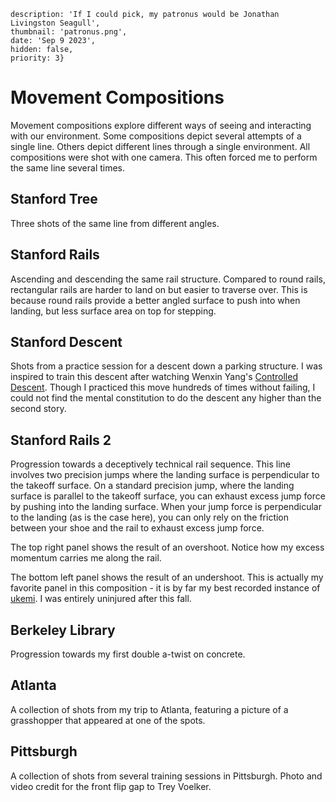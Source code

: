     description: 'If I could pick, my patronus would be Jonathan Livingston Seagull',
    thumbnail: 'patronus.png',
    date: 'Sep 9 2023',
    hidden: false,
    priority: 3}


# Movement Compositions
Movement compositions explore different ways of seeing and interacting with our environment.
Some compositions depict several attempts of a single line.
Others depict different lines through a single environment.
All compositions were shot with one camera.
This often forced me to perform the same line several times.

## Stanford Tree
Three shots of the same line from different angles.
<RemoteVideo src="https://bstadt-bucket.s3.us-east-2.amazonaws.com/compositions/stanford_tree_composition.mp4"/>

## Stanford Rails
Ascending and descending the same rail structure.
Compared to round rails, rectangular rails are harder to land on but easier to traverse over.
This is because round rails provide a better angled surface to push into when landing, but less surface area on top for stepping.
<RemoteVideo src="https://bstadt-bucket.s3.us-east-2.amazonaws.com/compositions/stanford_rail_composition_cropped.mp4"/>

## Stanford Descent
Shots from a practice session for a descent down a parking structure.
I was inspired to train this descent after watching Wenxin Yang's [Controlled Descent](https://www.youtube.com/watch?v=-I8SW351amQ).
Though I practiced this move hundreds of times without failing, I could not find the mental constitution to do the descent any higher than the second story.
<RemoteVideo src="https://bstadt-bucket.s3.us-east-2.amazonaws.com/compositions/stanford_descent_composition.mp4"/>

## Stanford Rails 2
Progression towards a deceptively technical rail sequence.
This line involves two precision jumps where the landing surface is perpendicular to the takeoff surface.
On a standard precision jump, where the landing surface is parallel to the takeoff surface, you can exhaust excess jump force by pushing into the landing surface.
When your jump force is perpendicular to the landing (as is the case here), you can only rely on the friction between your shoe and the rail to exhaust excess jump force.

The top right panel shows the result of an overshoot.
Notice how my excess momentum carries me along the rail.

The bottom left panel shows the result of an undershoot.
This is actually my favorite panel in this composition - it is by far my best recorded instance of [ukemi](https://en.wikipedia.org/wiki/Uke_(martial_arts)).
I was entirely uninjured after this fall.

<RemoteVideo src="https://bstadt-bucket.s3.us-east-2.amazonaws.com/compositions/stanford_rail_composition_2.mp4"/>

## Berkeley Library
Progression towards my first double a-twist on concrete.
<RemoteVideo src="https://bstadt-bucket.s3.us-east-2.amazonaws.com/compositions/berkeley_library_composition.mp4"/>

## Atlanta
A collection of shots from my trip to Atlanta, featuring a picture of a grasshopper that appeared at one of the spots.
<RemoteVideo src="https://bstadt-bucket.s3.us-east-2.amazonaws.com/compositions/atlanta_composition.mp4"/>

## Pittsburgh
A collection of shots from several training sessions in Pittsburgh.
Photo and video credit for the front flip gap to Trey Voelker.
<RemoteVideo src="https://bstadt-bucket.s3.us-east-2.amazonaws.com/compositions/pittsburgh_composition.mp4"/>